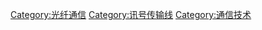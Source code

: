 {{catmore}}
{{Commonscat|Submarine cables}}

[[Category:光纤通信|Category:光纤通信]]
[[Category:讯号传输线|Category:讯号传输线]]
[[Category:通信技术|Category:通信技术]]